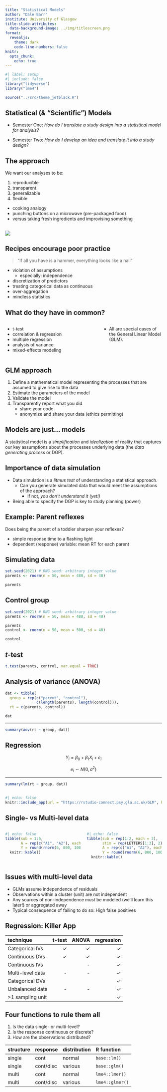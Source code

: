 ```yaml
---
title: "Statistical Models"
author: "Dale Barr"
institute: University of Glasgow
title-slide-attributes:
  data-background-image: ../img/titlescreen.png
format: 
  revealjs:
    theme: dark
    code-line-numbers: false
knitr:
  opts_chunk:
    echo: true
---
```


```r
#| label: setup
#| include: false
library("tidyverse")
library("lme4")

source("../src/theme_jetblack.R")
```

## Statistical (& "Scientific") Models

- Semester One: 
  *How do I translate a study design into a statistical model for analysis?*

- Semester Two: 
  *How do I develop an idea and translate it into a study design?*

## The approach

We want our analyses to be:

1. reproducible
2. transparent
3. generalizable
4. flexible

::: {.notes}
- cooking analogy
- punching buttons on a microwave (pre-packaged food)
- versus taking fresh ingredients and improvising something
:::

## 

![](studyres-com.png)

## Recipes encourage poor practice

> "If all you have is a hammer, everything looks like a nail"

- violation of assumptions
  - especially: independence
- discretization of predictors
- treating categorical data as continuous
- over-aggregation
- mindless statistics

## What do they have in common?

:::: {.columns}

::: {.column width="60%"}
- t-test
- correlation & regression
- multiple regression
- analysis of variance
- mixed-effects modeling
:::

::: {.column width="40%" .fragment}
- All are special cases of the General Linear Model (GLM).
:::

::::

## GLM approach

1. Define a mathematical model representing the processes that are
   assumed to give rise to the data
2. Estimate the parameters of the model
3. Validate the model
4. Transparently report what you did
   - share your code
   - anonymize and share your data (ethics permitting)

## Models are just... models

A statistical model is a *simplification* and *idealization* of reality that captures our key assumptions about the processes underlying data (the *data generating process* or DGP).

## Importance of data simulation

- Data simulation is a *litmus test* of understanding a statistical approach.
  - Can you generate simulated data that would meet the assumptions of the approach?
    - If not, *you don't understand it (yet!)*

- Being able to specify the DGP is key to study planning (power)

## Example: Parent reflexes

Does being the parent of a toddler sharpen your reflexes?

- simple response time to a flashing light
- dependent (response) variable: mean RT for each parent

## Simulating data

```r
set.seed(2021) # RNG seed: arbitrary integer value
parents <- rnorm(n = 50, mean = 480, sd = 40)

parents
```

## Control group

```r
set.seed(2021) # RNG seed: arbitrary integer value
parents <- rnorm(n = 50, mean = 480, sd = 40)

parents
control <- rnorm(n = 50, mean = 500, sd = 40)

control
```

## $t$-test

```r
t.test(parents, control, var.equal = TRUE)
```

## Analysis of variance (ANOVA)

```r
dat <- tibble(
  group = rep(c("parent", "control"), 
              c(length(parents), length(control))),
  rt = c(parents, control))

dat
```

--- 

```r
summary(aov(rt ~ group, dat))    
```

## Regression

$$Y_i = \beta_0 + \beta_1 X_i + e_i$$

$$e_i \sim N(0, \sigma^2)$$

---

```r
summary(lm(rt ~ group, dat))
```

## 

```r
#| echo: false
knitr::include_app(url = "https://rstudio-connect.psy.gla.ac.uk/GLM", height = "700px")
```

## Single- vs Multi-level data

:::: {.columns}

::: {.column width="50%"}

```r
#| echo: false
tibble(sub = 1:6,
       A = rep(c("A1", "A2"), each = 3),
       Y = round(rnorm(6, 800, 100))) |>
  knitr::kable()
```

:::

::: {.column width="50%"}

```r
#| echo: false
tibble(sub = rep(1:2, each = 3),
       stim = rep(LETTERS[1:3], 2),
       A = rep(c("A1", "A2"), each = 3),
       Y = round(rnorm(6, 800, 100))) |>
  knitr::kable()
```

:::

::::

## Issues with multi-level data

- GLMs assume independence of residuals
- Observations within a cluster (unit) are not independent
- Any sources of non-independence must be modeled (we'll learn this later!) or aggregated away
- Typical consequence of failing to do so: High false positives

## Regression: Killer App

| technique        | t-test | ANOVA | regression |
|:-----------------|-------:|------:|-----------:|
| Categorical IVs  | ✓      | ✓     | ✓          |
| Continuous DVs   | ✓      | ✓     | ✓          |
| Continuous IVs   |        | -     | ✓          |
| Multi-level data | -      | -     | ✓          |
| Categorical DVs  |        |       | ✓          |
| Unbalanced data  | -      | -     | ✓          |
| >1 sampling unit |        |       | ✓          |

## Four functions to rule them all

1. Is the data single- or multi-level?
2. Is the response continuous or discrete?
3. How are the observations distributed?

| structure | response  | distribution | R function      |
|:----------|:----------|:-------------|:----------------|
| single    | cont      | normal       | `base::lm()`    |
| single    | cont/disc | various      | `base::glm()`   |
| multi     | cont      | normal       | `lme4::lmer()`  |
| multi     | cont/disc | various      | `lme4::glmer()` |
